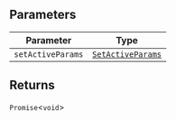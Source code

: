 ## Parameters

| Parameter         | Type                                       |
| ----------------- | ------------------------------------------ |
| `setActiveParams` | [`SetActiveParams`](set-active-params.mdx) |

## Returns

`Promise`\<`void`\>
